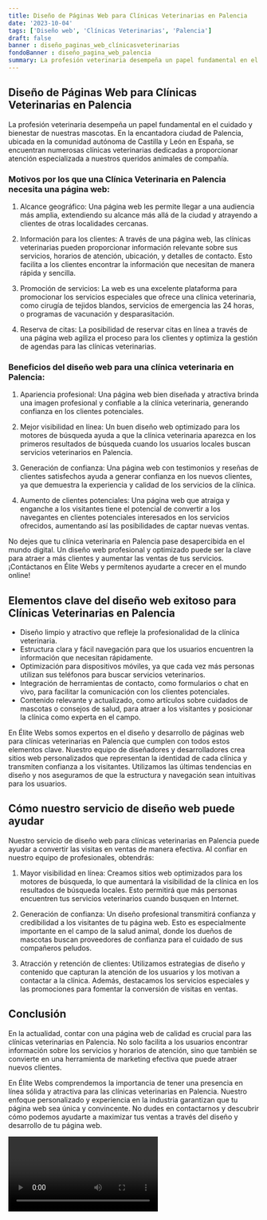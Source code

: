 ```yaml
---
title: Diseño de Páginas Web para Clínicas Veterinarias en Palencia
date: '2023-10-04'
tags: ['Diseño web', 'Clínicas Veterinarias', 'Palencia']
draft: false
banner : diseño_paginas_web_clínicasveterinarias
fondoBanner : diseño_pagina_web_palencia
summary: La profesión veterinaria desempeña un papel fundamental en el cuidado y bienestar de nuestras mascotas. En la encantadora ciudad de Palencia, ubicada en la comunidad autónoma de Castilla y León en España, se encuentran numerosas clínicas veterinarias dedicadas a proporcionar atención especializada a nuestros queridos animales de compañía.
---
```


## Diseño de Páginas Web para Clínicas Veterinarias en Palencia

La profesión veterinaria desempeña un papel fundamental en el cuidado y bienestar de nuestras mascotas. En la encantadora ciudad de Palencia, ubicada en la comunidad autónoma de Castilla y León en España, se encuentran numerosas clínicas veterinarias dedicadas a proporcionar atención especializada a nuestros queridos animales de compañía.

### Motivos por los que una Clínica Veterinaria en Palencia necesita una página web:

1. Alcance geográfico: Una página web les permite llegar a una audiencia más amplia, extendiendo su alcance más allá de la ciudad y atrayendo a clientes de otras localidades cercanas.

2. Información para los clientes: A través de una página web, las clínicas veterinarias pueden proporcionar información relevante sobre sus servicios, horarios de atención, ubicación, y detalles de contacto. Esto facilita a los clientes encontrar la información que necesitan de manera rápida y sencilla.

3. Promoción de servicios: La web es una excelente plataforma para promocionar los servicios especiales que ofrece una clínica veterinaria, como cirugía de tejidos blandos, servicios de emergencia las 24 horas, o programas de vacunación y desparasitación.

4. Reserva de citas: La posibilidad de reservar citas en línea a través de una página web agiliza el proceso para los clientes y optimiza la gestión de agendas para las clínicas veterinarias.

### Beneficios del diseño web para una clínica veterinaria en Palencia:

1. Apariencia profesional: Una página web bien diseñada y atractiva brinda una imagen profesional y confiable a la clínica veterinaria, generando confianza en los clientes potenciales.

2. Mejor visibilidad en línea: Un buen diseño web optimizado para los motores de búsqueda ayuda a que la clínica veterinaria aparezca en los primeros resultados de búsqueda cuando los usuarios locales buscan servicios veterinarios en Palencia.

3. Generación de confianza: Una página web con testimonios y reseñas de clientes satisfechos ayuda a generar confianza en los nuevos clientes, ya que demuestra la experiencia y calidad de los servicios de la clínica.

4. Aumento de clientes potenciales: Una página web que atraiga y enganche a los visitantes tiene el potencial de convertir a los navegantes en clientes potenciales interesados en los servicios ofrecidos, aumentando así las posibilidades de captar nuevas ventas.

No dejes que tu clínica veterinaria en Palencia pase desapercibida en el mundo digital. Un diseño web profesional y optimizado puede ser la clave para atraer a más clientes y aumentar las ventas de tus servicios. ¡Contáctanos en Élite Webs y permítenos ayudarte a crecer en el mundo online!

<GifSeo />

<Cta />

## Elementos clave del diseño web exitoso para Clínicas Veterinarias en Palencia

- Diseño limpio y atractivo que refleje la profesionalidad de la clínica veterinaria.
- Estructura clara y fácil navegación para que los usuarios encuentren la información que necesitan rápidamente.
- Optimización para dispositivos móviles, ya que cada vez más personas utilizan sus teléfonos para buscar servicios veterinarios.
- Integración de herramientas de contacto, como formularios o chat en vivo, para facilitar la comunicación con los clientes potenciales.
- Contenido relevante y actualizado, como artículos sobre cuidados de mascotas o consejos de salud, para atraer a los visitantes y posicionar la clínica como experta en el campo.

En Élite Webs somos expertos en el diseño y desarrollo de páginas web para clínicas veterinarias en Palencia que cumplen con todos estos elementos clave. Nuestro equipo de diseñadores y desarrolladores crea sitios web personalizados que representan la identidad de cada clínica y transmiten confianza a los visitantes. Utilizamos las últimas tendencias en diseño y nos aseguramos de que la estructura y navegación sean intuitivas para los usuarios.

## Cómo nuestro servicio de diseño web puede ayudar

Nuestro servicio de diseño web para clínicas veterinarias en Palencia puede ayudar a convertir las visitas en ventas de manera efectiva. Al confiar en nuestro equipo de profesionales, obtendrás:

1. Mayor visibilidad en línea: Creamos sitios web optimizados para los motores de búsqueda, lo que aumentará la visibilidad de la clínica en los resultados de búsqueda locales. Esto permitirá que más personas encuentren tus servicios veterinarios cuando busquen en Internet.

2. Generación de confianza: Un diseño profesional transmitirá confianza y credibilidad a los visitantes de tu página web. Esto es especialmente importante en el campo de la salud animal, donde los dueños de mascotas buscan proveedores de confianza para el cuidado de sus compañeros peludos.

3. Atracción y retención de clientes: Utilizamos estrategias de diseño y contenido que capturan la atención de los usuarios y los motivan a contactar a la clínica. Además, destacamos los servicios especiales y las promociones para fomentar la conversión de visitas en ventas.

## Conclusión

En la actualidad, contar con una página web de calidad es crucial para las clínicas veterinarias en Palencia. No solo facilita a los usuarios encontrar información sobre los servicios y horarios de atención, sino que también se convierte en una herramienta de marketing efectiva que puede atraer nuevos clientes.

En Élite Webs comprendemos la importancia de tener una presencia en línea sólida y atractiva para las clínicas veterinarias en Palencia. Nuestro enfoque personalizado y experiencia en la industria garantizan que tu página web sea única y convincente. No dudes en contactarnos y descubrir cómo podemos ayudarte a maximizar tus ventas a través del diseño y desarrollo de tu página web.

<Video />

<CtaBot job='Clínicas Veterinarias' city='Palencia'/>

<Gmaps query='Palencia+españa+maps' />